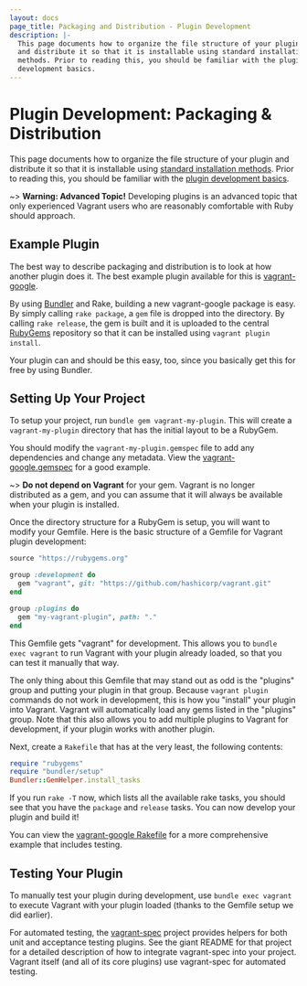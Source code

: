 ```yaml
---
layout: docs
page_title: Packaging and Distribution - Plugin Development
description: |-
  This page documents how to organize the file structure of your plugin
  and distribute it so that it is installable using standard installation
  methods. Prior to reading this, you should be familiar with the plugin
  development basics.
---
```


# Plugin Development: Packaging & Distribution

This page documents how to organize the file structure of your plugin
and distribute it so that it is installable using
[standard installation methods](/vagrant/docs/plugins/usage).
Prior to reading this, you should be familiar
with the [plugin development basics](/vagrant/docs/plugins/development-basics).

~> **Warning: Advanced Topic!** Developing plugins is an
advanced topic that only experienced Vagrant users who are reasonably
comfortable with Ruby should approach.

## Example Plugin

The best way to describe packaging and distribution is to look at
how another plugin does it. The best example plugin available for this
is [vagrant-google](https://github.com/mitchellh/vagrant-google).

By using [Bundler](http://bundler.io) and Rake, building a new
vagrant-google package is easy. By simply calling `rake package`, a
`gem` file is dropped into the directory. By calling `rake release`,
the gem is built and it is uploaded to the central [RubyGems](https://rubygems.org)
repository so that it can be installed using `vagrant plugin install`.

Your plugin can and should be this easy, too, since you basically
get this for free by using Bundler.

## Setting Up Your Project

To setup your project, run `bundle gem vagrant-my-plugin`. This will create a
`vagrant-my-plugin` directory that has the initial layout to be a RubyGem.

You should modify the `vagrant-my-plugin.gemspec` file to add any
dependencies and change any metadata. View the [vagrant-google.gemspec](https://github.com/mitchellh/vagrant-google/blob/master/vagrant-google.gemspec)
for a good example.

~> **Do not depend on Vagrant** for your gem. Vagrant is no longer distributed
as a gem, and you can assume that it will always be available when your plugin is
installed.

Once the directory structure for a RubyGem is setup, you will want
to modify your Gemfile. Here is the basic structure of a Gemfile for
Vagrant plugin development:

```ruby
source "https://rubygems.org"

group :development do
  gem "vagrant", git: "https://github.com/hashicorp/vagrant.git"
end

group :plugins do
  gem "my-vagrant-plugin", path: "."
end
```

This Gemfile gets "vagrant" for development. This allows you to
`bundle exec vagrant` to run Vagrant with your plugin already loaded,
so that you can test it manually that way.

The only thing about this Gemfile that may stand out as odd is the
"plugins" group and putting your plugin in that group. Because
`vagrant plugin` commands do not work in development, this is how
you "install" your plugin into Vagrant. Vagrant will automatically
load any gems listed in the "plugins" group. Note that this also
allows you to add multiple plugins to Vagrant for development, if
your plugin works with another plugin.

Next, create a `Rakefile` that has at the very least, the following
contents:

```ruby
require "rubygems"
require "bundler/setup"
Bundler::GemHelper.install_tasks
```

If you run `rake -T` now, which lists all the available rake tasks,
you should see that you have the `package` and `release` tasks. You
can now develop your plugin and build it!

You can view the [vagrant-google Rakefile](https://github.com/mitchellh/vagrant-google/blob/master/Rakefile)
for a more comprehensive example that includes testing.

## Testing Your Plugin

To manually test your plugin during development, use
`bundle exec vagrant` to execute Vagrant with your plugin loaded
(thanks to the Gemfile setup we did earlier).

For automated testing, the
[vagrant-spec](https://github.com/hashicorp/vagrant-spec)
project provides helpers for both unit and acceptance testing
plugins. See the giant README for that project for a detailed
description of how to integrate vagrant-spec into your project.
Vagrant itself (and all of its core plugins) use vagrant-spec
for automated testing.
